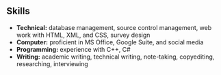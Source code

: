 
## Skills

* **Technical:** database management, source control management, web work with HTML, XML, and CSS, survey design  
* **Computer:** proficient in MS Office, Google Suite, and social media  
* **Programming:** experience with C++, C#  
* **Writing:** academic writing, technical writing, note-taking, copyediting, researching, interviewing
